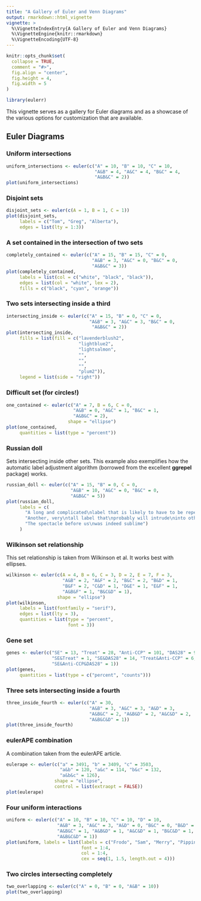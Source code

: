 ```yaml
---
title: "A Gallery of Euler and Venn Diagrams"
output: rmarkdown::html_vignette
vignette: >
  %\VignetteIndexEntry{A Gallery of Euler and Venn Diagrams}
  %\VignetteEngine{knitr::rmarkdown}
  %\VignetteEncoding{UTF-8}
---
```


```r
knitr::opts_chunk$set(
  collapse = TRUE,
  comment = "#>",
  fig.align = "center",
  fig.height = 4,
  fig.width = 5
)
```

```r
library(eulerr)
```

This vignette serves as a gallery for Euler diagrams and
as a showcase of the various options for customization that are available.

## Euler Diagrams

### Uniform intersections

```r
uniform_intersections <- euler(c("A" = 10, "B" = 10, "C" = 10,
                                 "A&B" = 4, "A&C" = 4, "B&C" = 4,
                                 "A&B&C" = 2))
plot(uniform_intersections)
```

### Disjoint sets

```r
disjoint_sets <- euler(c(A = 1, B = 1, C = 1))
plot(disjoint_sets, 
     labels = c("Tom", "Greg", "Alberta"),
     edges = list(lty = 1:3))
```

### A set contained in the intersection of two sets

```r
completely_contained <- euler(c("A" = 15, "B" = 15, "C" = 0,
                                "A&B" = 3, "A&C" = 0, "B&C" = 0,
                                "A&B&C" = 3))
plot(completely_contained,
     labels = list(col = c("white", "black", "black")),
     edges = list(col = "white", lex = 2),
     fills = c("black", "cyan", "orange"))
```

### Two sets intersecting inside a third

```r
intersecting_inside <- euler(c("A" = 15, "B" = 0, "C" = 0,
                               "A&B" = 3, "A&C" = 3, "B&C" = 0,
                                "A&B&C" = 2))
plot(intersecting_inside,
     fills = list(fill = c("lavenderblush2", 
                           "lightblue2", 
                           "lightsalmon",
                           "", 
                           "", 
                           "",
                           "plum2")),
     legend = list(side = "right"))
```

### Difficult set (for circles!)

```r
one_contained <- euler(c("A" = 7, B = 6, C = 0, 
                         "A&B" = 0, "A&C" = 1, "B&C" = 1,
                         "A&B&C" = 2),
                       shape = "ellipse")
plot(one_contained,
     quantities = list(type = "percent"))
```

### Russian doll

Sets intersecting inside other sets. This example also exemplifies how
the automatic label adjustment algorithm (borrowed from the excellent
**ggrepel** package) works.

```r
russian_doll <- euler(c("A" = 15, "B" = 0, C = 0, 
                        "A&B" = 10, "A&C" = 0, "B&C" = 0,
                        "A&B&C" = 5))
plot(russian_doll,
     labels = c(
       "A long and complicated\nlabel that is likely to have to be repelled",
       "Another, very\ntall label that\nprobably will intrude\ninto other\nlabels",
       "The spectacle before us\nwas indeed sublime")
     )
```

### Wilkinson set relationship

This set relationship is taken from Wilkinson et al. It works best
with ellipses.

```r
wilkinson <- euler(c(A = 4, B = 6, C = 3, D = 2, E = 7, F = 3,
                     "A&B" = 2, "A&F" = 2, "B&C" = 2, "B&D" = 1,
                     "B&F" = 2, "C&D" = 1, "D&E" = 1, "E&F" = 1,
                     "A&B&F" = 1, "B&C&D" = 1),
                   shape = "ellipse")
plot(wilkinson, 
     labels = list(fontfamily = "serif"),
     edges = list(lty = 3),
     quantities = list(type = "percent", 
                       font = 3))
```

### Gene set

```r
genes <- euler(c("SE" = 13, "Treat" = 28, "Anti-CCP" = 101, "DAS28" = 91,
                 "SE&Treat" = 1, "SE&DAS28" = 14, "Treat&Anti-CCP" = 6,
                 "SE&Anti-CCP&DAS28" = 1))
plot(genes,
     quantities = list(type = c("percent", "counts")))
```

### Three sets intersecting inside a fourth

```r
three_inside_fourth <- euler(c("A" = 30,
                               "A&B" = 3, "A&C" = 3, "A&D" = 3,
                               "A&B&C" = 2, "A&B&D" = 2, "A&C&D" = 2,
                               "A&B&C&D" = 1))
plot(three_inside_fourth)
```


### eulerAPE combination

A combination taken from the eulerAPE article.

```r
eulerape <- euler(c("a" = 3491, "b" = 3409, "c" = 3503,
                    "a&b" = 120, "a&c" = 114, "b&c" = 132,
                    "a&b&c" = 126),
                  shape = "ellipse",
                  control = list(extraopt = FALSE))
plot(eulerape)
```

### Four uniform interactions

```r
uniform <- euler(c("A" = 10, "B" = 10, "C" = 10, "D" = 10,
                   "A&B" = 3, "A&C" = 3, "A&D" = 0, "B&C" = 0, "B&D" = 3, "C&D" = 3,
                   "A&B&C" = 1, "A&B&D" = 1, "A&C&D" = 1, "B&C&D" = 1,
                   "A&B&C&D" = 1))
plot(uniform, labels = list(labels = c("Frodo", "Sam", "Merry", "Pippin"),
                            font = 1:4,
                            col = 1:4,
                            cex = seq(1, 1.5, length.out = 4)))
```


### Two circles intersecting completely

```r
two_overlapping <- euler(c("A" = 0, "B" = 0, "A&B" = 10))
plot(two_overlapping)
```

